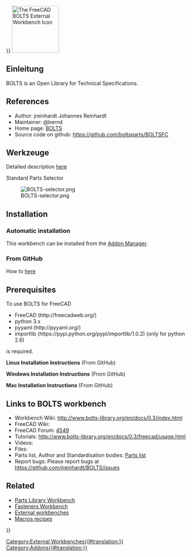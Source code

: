 <languages/>
{{UnfinishedDocu{{#translation:}}}}
[[Image:BOLTSFC_workbench_icon.svg|thumb|128px|The FreeCAD BOLTS External Workbench Icon]]

<span id="Introduction"></span>
==Einleitung==

{{TOCright}}

BOLTS is an Open Library for Technical Specifications.

==References==

* Author: jreinhardt Johannes Reinhardt
* Maintainer: @bernd
* Home page: [https://boltsparts.github.io BOLTS]
* Source code on github: https://github.com/boltsparts/BOLTSFC

<span id="Tools"></span>
==Werkzeuge==

Detailed description [http://www.bolts-library.org/en/docs/0.3/freecad/usage.html here]

Standard Parts Selector

[[Image:BOLTS-selector.png]]

==Installation==

===Automatic installation===

This workbench can be installed from the [[Std_AddonMgr|Addon Manager]].

===From GitHub===

How to [https://github.com/boltsparts/BOLTSFC#readme here]

==Prerequisites==

To use BOLTS for FreeCAD
*    FreeCAD (http://freecadweb.org/)
*    python 3.x
*    pyyaml (http://pyyaml.org/)
*    importlib (https://pypi.python.org/pypi/importlib/1.0.2) (only for python 2.6)
is required.

'''Linux Installation Instructions''' (From GitHub)

'''Windows Installation Instructions''' (From GitHub)

'''Mac Installation Instructions''' (From GitHub)

==Links to BOLTS workbench==

* Workbench Wiki: http://www.bolts-library.org/en/docs/0.3/index.html
* FreeCAD Wiki: 
* FreeCAD Forum: [http://forum.freecadweb.org/viewtopic.php?f=8&t=4549 4549]
* Tutorials: http://www.bolts-library.org/en/docs/0.3/freecad/usage.html
* Videos:  
* Files: 
* Parts list, Author and Standardisation bodies: [http://www.bolts-library.org/en/parts/index.html Parts list]
* Report bugs: Please report bugs at https://github.com/jreinhardt/BOLTS/issues

==Related==

* [[Parts_Library_Workbench|Parts Library Workbench]]
* [[Fasteners_Workbench|Fasteners Workbench]]
* [[External_workbenches|External workbenches]]
* [[Macros_recipes|Macros recipes]]


{{Userdocnavi{{#translation:}}}}
[[Category:External Workbenches{{#translation:}}]]
[[Category:Addons{{#translation:}}]]